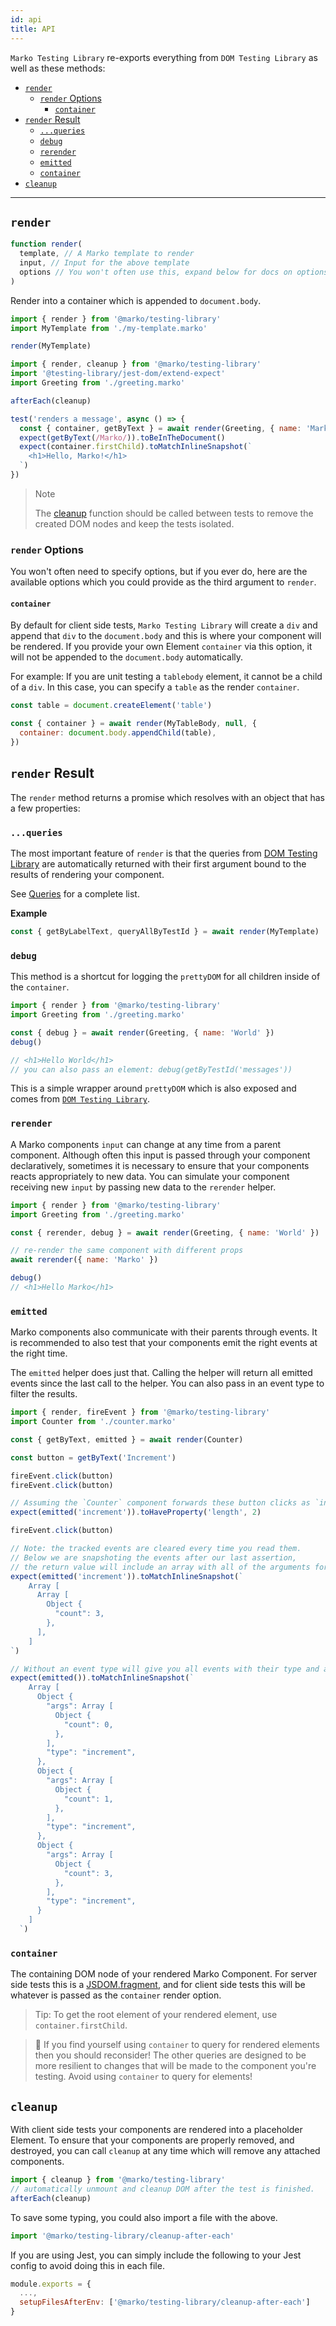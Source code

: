 ```yaml
---
id: api
title: API
---
```


`Marko Testing Library` re-exports everything from `DOM Testing Library` as well
as these methods:

- [`render`](#render)
  - [`render` Options](#render-options)
    - [`container`](#container)
- [`render` Result](#render-result)
  - [`...queries`](#queries)
  - [`debug`](#debug)
  - [`rerender`](#rerender)
  - [`emitted`](#emitted)
  - [`container`](#container-1)
- [`cleanup`](#cleanup)

---

## `render`

```javascript
function render(
  template, // A Marko template to render
  input, // Input for the above template
  options // You won't often use this, expand below for docs on options
)
```

Render into a container which is appended to `document.body`.

```javascript
import { render } from '@marko/testing-library'
import MyTemplate from './my-template.marko'

render(MyTemplate)
```

```javascript
import { render, cleanup } from '@marko/testing-library'
import '@testing-library/jest-dom/extend-expect'
import Greeting from './greeting.marko'

afterEach(cleanup)

test('renders a message', async () => {
  const { container, getByText } = await render(Greeting, { name: 'Marko' })
  expect(getByText(/Marko/)).toBeInTheDocument()
  expect(container.firstChild).toMatchInlineSnapshot(`
    <h1>Hello, Marko!</h1>
  `)
})
```

> Note
>
> The [cleanup](#cleanup) function should be called between tests to remove the
> created DOM nodes and keep the tests isolated.

### `render` Options

You won't often need to specify options, but if you ever do, here are the
available options which you could provide as the third argument to `render`.

#### `container`

By default for client side tests, `Marko Testing Library` will create a `div`
and append that `div` to the `document.body` and this is where your component
will be rendered. If you provide your own Element `container` via this option,
it will not be appended to the `document.body` automatically.

For example: If you are unit testing a `tablebody` element, it cannot be a child
of a `div`. In this case, you can specify a `table` as the render `container`.

```javascript
const table = document.createElement('table')

const { container } = await render(MyTableBody, null, {
  container: document.body.appendChild(table),
})
```

## `render` Result

The `render` method returns a promise which resolves with an object that has a
few properties:

### `...queries`

The most important feature of `render` is that the queries from
[DOM Testing Library](dom-testing-library/api-queries.mdx) are automatically
returned with their first argument bound to the results of rendering your
component.

See [Queries](dom-testing-library/api-queries.mdx) for a complete list.

**Example**

```javascript
const { getByLabelText, queryAllByTestId } = await render(MyTemplate)
```

### `debug`

This method is a shortcut for logging the `prettyDOM` for all children inside of
the `container`.

```javascript
import { render } from '@marko/testing-library'
import Greeting from './greeting.marko'

const { debug } = await render(Greeting, { name: 'World' })
debug()

// <h1>Hello World</h1>
// you can also pass an element: debug(getByTestId('messages'))
```

This is a simple wrapper around `prettyDOM` which is also exposed and comes from
[`DOM Testing Library`](https://github.com/testing-library/dom-testing-library/blob/master/README.md#prettydom).

### `rerender`

A Marko components `input` can change at any time from a parent component.
Although often this input is passed through your component declaratively,
sometimes it is necessary to ensure that your components reacts appropriately to
new data. You can simulate your component receiving new `input` by passing new
data to the `rerender` helper.

```javascript
import { render } from '@marko/testing-library'
import Greeting from './greeting.marko'

const { rerender, debug } = await render(Greeting, { name: 'World' })

// re-render the same component with different props
await rerender({ name: 'Marko' })

debug()
// <h1>Hello Marko</h1>
```

### `emitted`

Marko components also communicate with their parents through events. It is
recommended to also test that your components emit the right events at the right
time.

The `emitted` helper does just that. Calling the helper will return all emitted
events since the last call to the helper. You can also pass in an event type to
filter the results.

```javascript
import { render, fireEvent } from '@marko/testing-library'
import Counter from './counter.marko'

const { getByText, emitted } = await render(Counter)

const button = getByText('Increment')

fireEvent.click(button)
fireEvent.click(button)

// Assuming the `Counter` component forwards these button clicks as `increment` events
expect(emitted('increment')).toHaveProperty('length', 2)

fireEvent.click(button)

// Note: the tracked events are cleared every time you read them.
// Below we are snapshoting the events after our last assertion,
// the return value will include an array with all of the arguments for each increment event.
expect(emitted('increment')).toMatchInlineSnapshot(`
    Array [
      Array [
        Object {
          "count": 3,
        },
      ],
    ]
`)

// Without an event type will give you all events with their type and arguments.
expect(emitted()).toMatchInlineSnapshot(`
    Array [
      Object {
        "args": Array [
          Object {
            "count": 0,
          },
        ],
        "type": "increment",
      },
      Object {
        "args": Array [
          Object {
            "count": 1,
          },
        ],
        "type": "increment",
      },
      Object {
        "args": Array [
          Object {
            "count": 3,
          },
        ],
        "type": "increment",
      }
    ]
  `)
```

### `container`

The containing DOM node of your rendered Marko Component. For server side tests
this is a [JSDOM.fragment](https://github.com/jsdom/jsdom#fragment), and for
client side tests this will be whatever is passed as the `container` render
option.

> Tip: To get the root element of your rendered element, use
> `container.firstChild`.

> 🚨 If you find yourself using `container` to query for rendered elements then
> you should reconsider! The other queries are designed to be more resilient to
> changes that will be made to the component you're testing. Avoid using
> `container` to query for elements!

## `cleanup`

With client side tests your components are rendered into a placeholder Element.
To ensure that your components are properly removed, and destroyed, you can call
`cleanup` at any time which will remove any attached components.

```javascript
import { cleanup } from '@marko/testing-library'
// automatically unmount and cleanup DOM after the test is finished.
afterEach(cleanup)
```

To save some typing, you could also import a file with the above.

```javascript
import '@marko/testing-library/cleanup-after-each'
```

If you are using Jest, you can simply include the following to your Jest config
to avoid doing this in each file.

```javascript
module.exports = {
  ...,
  setupFilesAfterEnv: ['@marko/testing-library/cleanup-after-each']
}
```
